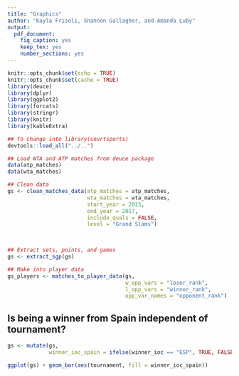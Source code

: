 ```yaml
---
title: "Graphics"
author: "Kayla Frisoli, Shannon Gallagher, and Amanda Luby"
output:
  pdf_document:
    fig_caption: yes
    keep_tex: yes
    number_sections: yes
---
```


```r
knitr::opts_chunk$set(echo = TRUE)
knitr::opts_chunk$set(cache = TRUE)
library(deuce)
library(dplyr)
library(ggplot2)
library(forcats)
library(stringr)
library(knitr)
library(kableExtra)

## To change into library(courtsports)
devtools::load_all("../..")
```


```r
## Load WTA and ATP matches from deuce package
data(atp_matches)
data(wta_matches)

## Clean data
gs <- clean_matches_data(atp_matches = atp_matches,
                         wta_matches = wta_matches,
                         start_year = 2013,
                         end_year = 2017,
                         include_quals = FALSE,
                         level = "Grand Slams")

 

## Extract sets, points, and games
gs <- extract_sgp(gs)

## Make into player data
gs_players <- matches_to_player_data(gs,
                                     w_opp_vars = "loser_rank",
                                     l_opp_vars = "winner_rank",
                                     opp_var_names = "opponent_rank")

```


## Is being a winner from Spain independent of tournament? 


```r

gs <- mutate(gs, 
             winner_ioc_spain = ifelse(winner_ioc == "ESP", TRUE, FALSE))

ggplot(gs) + geom_bar(aes(tournament, fill = winner_ioc_spain))

```



















